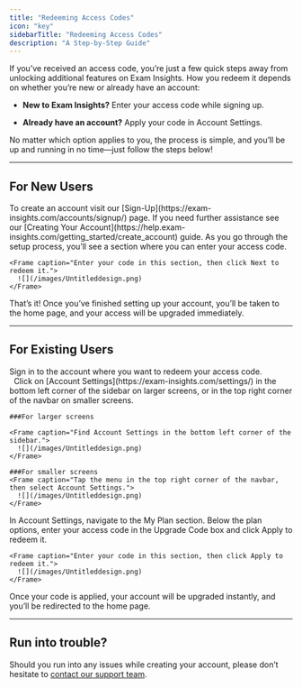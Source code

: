 ```yaml
---
title: "Redeeming Access Codes"
icon: "key"
sidebarTitle: "Redeeming Access Codes"
description: "A Step-by-Step Guide"
---
```


If you’ve received an access code, you’re just a few quick steps away from unlocking additional features on Exam Insights. How you redeem it depends on whether you’re new or already have an account:

* **New to Exam Insights?** Enter your access code while signing up.

* **Already have an account?** Apply your code in Account Settings.

No matter which option applies to you, the process is simple, and you’ll be up and running in no time—just follow the steps below!

***

## For New Users

<Steps>
  <Step title="Create an Account">
    To create an account visit our [Sign-Up](https://exam-insights.com/accounts/signup/) page. If you need further assistance see our [Creating Your Account](https://help.exam-insights.com/getting_started/create_account) guide.
  </Step>

  <Step title="Enter Your Access Code">
    As you go through the setup process, you’ll see a section where you can enter your access code.

    <Frame caption="Enter your code in this section, then click Next to redeem it.">
      ![](/images/Untitleddesign.png)
    </Frame>
  </Step>

  <Step title="Confirmation">
    That’s it! Once you’ve finished setting up your account, you’ll be taken to the home page, and your access will be upgraded immediately.
  </Step>
</Steps>

***

## For Existing Users

<Steps>
  <Step title="Sign In to Your Account">
    Sign in to the account where you want to redeem your access code.  
  </Step>

  <Step title="Go to Account Settings">
        Click on [Account Settings](https://exam-insights.com/settings/) in the bottom left corner of the sidebar on larger screens, or in the top right corner of the navbar on smaller screens.

    ###For larger screens
    
    <Frame caption="Find Account Settings in the bottom left corner of the sidebar.">
      ![](/images/Untitleddesign.png)
    </Frame>

    ###For smaller screens
    <Frame caption="Tap the menu in the top right corner of the navbar, then select Account Settings.">
      ![](/images/Untitleddesign.png)
    </Frame>
  </Step>

  <Step title="Enter and Apply the Access Code">
    In Account Settings, navigate to the My Plan section. Below the plan options, enter your access code in the Upgrade Code box and click Apply to redeem it.

    <Frame caption="Enter your code in this section, then click Apply to redeem it.">
      ![](/images/Untitleddesign.png)
    </Frame>
  </Step>

  <Step title="Upgrade Confirmation">
    Once your code is applied, your account will be upgraded instantly, and you’ll be redirected to the home page.
  </Step>
</Steps>

***

## Run into trouble?

Should you run into any issues while creating your account, please don’t hesitate to [contact our support team](https://exam-insights.com/help-and-resources/).